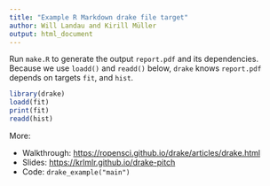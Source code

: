 ```yaml
---
title: "Example R Markdown drake file target"
author: Will Landau and Kirill Müller
output: html_document
---
```


Run `make.R` to generate the output `report.pdf` and its dependencies. Because we use `loadd()` and `readd()` below, `drake` knows `report.pdf` depends on targets `fit`, and `hist`.

```r
library(drake)
loadd(fit)
print(fit)
readd(hist)
```

More:

- Walkthrough: [https://ropensci.github.io/drake/articles/drake.html](https://ropensci.github.io/drake/articles/drake.html)
- Slides: [https://krlmlr.github.io/drake-pitch](https://krlmlr.github.io/drake-pitch)
- Code: `drake_example("main")`

